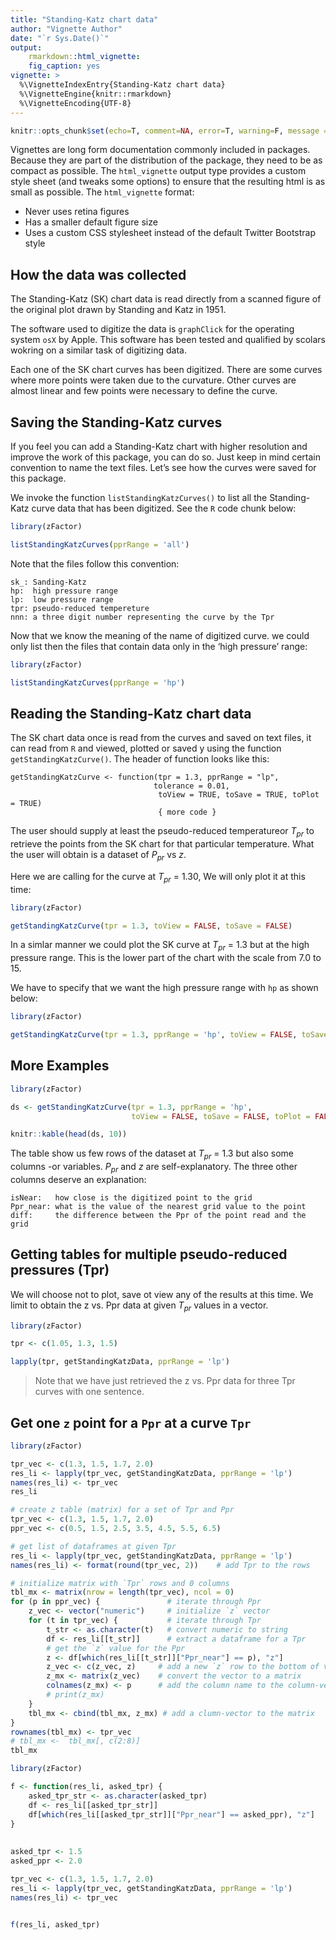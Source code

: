```yaml
---
title: "Standing-Katz chart data"
author: "Vignette Author"
date: "`r Sys.Date()`"
output: 
    rmarkdown::html_vignette:
    fig_caption: yes
vignette: >
  %\VignetteIndexEntry{Standing-Katz chart data}
  %\VignetteEngine{knitr::rmarkdown}
  %\VignetteEncoding{UTF-8}
---
```


```r
knitr::opts_chunk$set(echo=T, comment=NA, error=T, warning=F, message = F, fig.align = 'center')
```

Vignettes are long form documentation commonly included in packages. Because they are part of the distribution of the package, they need to be as compact as possible. The `html_vignette` output type provides a custom style sheet (and tweaks some options) to ensure that the resulting html is as small as possible. The `html_vignette` format:

- Never uses retina figures
- Has a smaller default figure size
- Uses a custom CSS stylesheet instead of the default Twitter Bootstrap style

## How the data was collected

The Standing-Katz (SK) chart data is read directly from a scanned figure of the original plot drawn by Standing and Katz in 1951. 

The software used to digitize the data is `graphClick` for the operating system `osX` by Apple. This software has been tested and qualified by scolars wokring on a similar task of digitizing data. <paper citation here>

Each one of the SK chart curves has been digitized. There are some curves where more points were taken due to the curvature. Other curves are almost linear and few points were necessary to define the curve.


## Saving the Standing-Katz curves
If you feel you can add a Standing-Katz chart with higher resolution and improve the work of this package, you can do so. Just keep in mind certain convention to name the text files. Let's see how the curves were saved for this package.

We invoke the function `listStandingKatzCurves()` to list all the Standing-Katz curve data that has been digitized. See the `R` code chunk below:

```r
library(zFactor)

listStandingKatzCurves(pprRange = 'all')
```

Note that the files follow this convention:

    sk_: Sanding-Katz
    hp:  high pressure range
    lp:  low pressure range
    tpr: pseudo-reduced tempereture
    nnn: a three digit number representing the curve by the Tpr
    
Now that we know the meaning of the name of digitized curve. we could only list then the files that contain data only in the 'high pressure' range:

```r
library(zFactor)

listStandingKatzCurves(pprRange = 'hp')
```




## Reading the Standing-Katz chart data

The SK chart data once is read from the curves and saved on text files, it can read from `R` and viewed, plotted or saved y using the function `getStandingKatzCurve()`. The header of function looks like this:

    getStandingKatzCurve <- function(tpr = 1.3, pprRange = "lp", 
                                    tolerance = 0.01,
                                     toView = TRUE, toSave = TRUE, toPlot = TRUE) 
                                     { more code }

The user should supply at least the pseudo-reduced temperatureor $T_{pr}$ to retrieve the points from the SK chart for that particular temperature. What the user will obtain is a dataset of $P_{pr}$ vs $z$.

Here we are calling for the curve at $T_{pr}$ = 1.30, We will only plot it at this time:

```r
library(zFactor)

getStandingKatzCurve(tpr = 1.3, toView = FALSE, toSave = FALSE)
```

In a simlar manner we could plot the SK curve at $T_{pr}$ = 1.3 but at the high pressure range. This is the lower part of the chart with the scale from 7.0 to 15.

We have to specify that we want the high pressure range with `hp` as shown below:

```r
library(zFactor)

getStandingKatzCurve(tpr = 1.3, pprRange = 'hp', toView = FALSE, toSave = FALSE)
```


## More Examples

```r
library(zFactor)

ds <- getStandingKatzCurve(tpr = 1.3, pprRange = 'hp', 
                           toView = FALSE, toSave = FALSE, toPlot = FALSE)


```


```r
knitr::kable(head(ds, 10))
```

The table show us few rows of the dataset at $T_{pr}$ = 1.3 but also some columns -or variables. $P_{pr}$ and $z$ are self-explanatory. The three other columns deserve an explanation:

    isNear:   how close is the digitized point to the grid
    Ppr_near: what is the value of the nearest grid value to the point
    diff:     the difference between the Ppr of the point read and the grid
    
    
## Getting tables for multiple pseudo-reduced pressures (Tpr)    
We will choose not to plot, save ot view any of the results at this time. We limit to obtain the z vs. Ppr data at given $T_{pr}$ values in a vector.


```r
library(zFactor)

tpr <- c(1.05, 1.3, 1.5)

lapply(tpr, getStandingKatzData, pprRange = 'lp')
```

> Note that we have just retrieved the z vs. Ppr data for three Tpr curves with one sentence.

## Get one `z` point for a `Ppr` at a curve `Tpr`

```r
library(zFactor)

tpr_vec <- c(1.3, 1.5, 1.7, 2.0)
res_li <- lapply(tpr_vec, getStandingKatzData, pprRange = 'lp')
names(res_li) <- tpr_vec
res_li
```

```r
# create z table (matrix) for a set of Tpr and Ppr
tpr_vec <- c(1.3, 1.5, 1.7, 2.0)
ppr_vec <- c(0.5, 1.5, 2.5, 3.5, 4.5, 5.5, 6.5)

# get list of dataframes at given Tpr
res_li <- lapply(tpr_vec, getStandingKatzData, pprRange = 'lp')
names(res_li) <- format(round(tpr_vec, 2))    # add Tpr to the rows

# initialize matrix with `Tpr` rows and 0 columns
tbl_mx <- matrix(nrow = length(tpr_vec), ncol = 0)
for (p in ppr_vec) {               # iterate through Ppr
    z_vec <- vector("numeric")     # initialize `z` vector
    for (t in tpr_vec) {           # iterate through Tpr
        t_str <- as.character(t)   # convert numeric to string    
        df <- res_li[[t_str]]      # extract a dataframe for a Tpr
        # get the `z` value for the Ppr
        z <- df[which(res_li[[t_str]]["Ppr_near"] == p), "z"]
        z_vec <- c(z_vec, z)     # add a new `z` row to the bottom of vector `z_vec`
        z_mx <- matrix(z_vec)    # convert the vector to a matrix
        colnames(z_mx) <- p      # add the column name to the column-vector
        # print(z_mx)
    }
    tbl_mx <- cbind(tbl_mx, z_mx) # add a clumn-vector to the matrix
}
rownames(tbl_mx) <- tpr_vec
# tbl_mx <-  tbl_mx[, c(2:8)]
tbl_mx
```



```r
library(zFactor)

f <- function(res_li, asked_tpr) {
    asked_tpr_str <- as.character(asked_tpr)
    df <- res_li[[asked_tpr_str]]
    df[which(res_li[[asked_tpr_str]]["Ppr_near"] == asked_ppr), "z"]
}
    
    
asked_tpr <- 1.5
asked_ppr <- 2.0

tpr_vec <- c(1.3, 1.5, 1.7, 2.0)
res_li <- lapply(tpr_vec, getStandingKatzData, pprRange = 'lp')
names(res_li) <- tpr_vec


f(res_li, asked_tpr)

```



